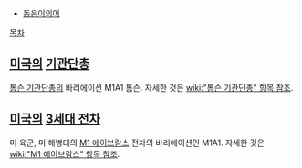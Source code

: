 * [[동음이의어]]

[[목차]]

== [[미국]]의 [[기관단총]] ==
[[톰슨 기관단총]]의 바리에이션 M1A1 톰슨.
자세한 것은 [[wiki:"톰슨 기관단총" 항목 참조]].

== [[미국]]의 [[3세대 전차]] ==
미 육군, 미 해병대의 [[M1 에이브람스]] 전차의 바리에이션인 M1A1.
자세한 것은 [[wiki:"M1 에이브람스" 항목 참조]].
